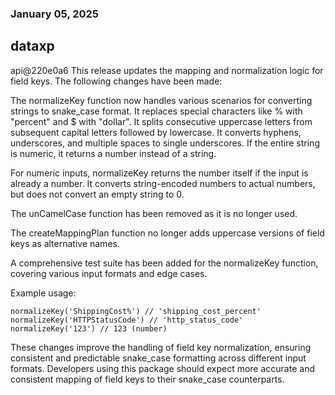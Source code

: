 ### January 05, 2025
## dataxp

api@220e0a6
This release updates the mapping and normalization logic for field keys. The following changes have been made:

The normalizeKey function now handles various scenarios for converting strings to snake_case format. It replaces special characters like % with "percent" and $ with "dollar". It splits consecutive uppercase letters from subsequent capital letters followed by lowercase. It converts hyphens, underscores, and multiple spaces to single underscores. If the entire string is numeric, it returns a number instead of a string.

For numeric inputs, normalizeKey returns the number itself if the input is already a number. It converts string-encoded numbers to actual numbers, but does not convert an empty string to 0.

The unCamelCase function has been removed as it is no longer used.

The createMappingPlan function no longer adds uppercase versions of field keys as alternative names.

A comprehensive test suite has been added for the normalizeKey function, covering various input formats and edge cases.

Example usage:
```
normalizeKey('ShippingCost%') // 'shipping_cost_percent'
normalizeKey('HTTPStatusCode') // 'http_status_code'
normalizeKey('123') // 123 (number)
```

These changes improve the handling of field key normalization, ensuring consistent and predictable snake_case formatting across different input formats. Developers using this package should expect more accurate and consistent mapping of field keys to their snake_case counterparts.